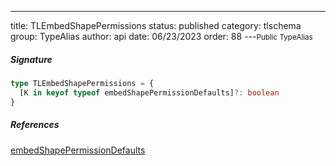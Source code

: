 ---
title: TLEmbedShapePermissions
status: published
category: tlschema
group: TypeAlias
author: api
date: 06/23/2023
order: 88
---<Small>Public TypeAlias</Small>




##### Signature


```ts
type TLEmbedShapePermissions = {
  [K in keyof typeof embedShapePermissionDefaults]?: boolean
}
```

##### References

[embedShapePermissionDefaults](/gen/tlschema/embedShapePermissionDefaults-var)

